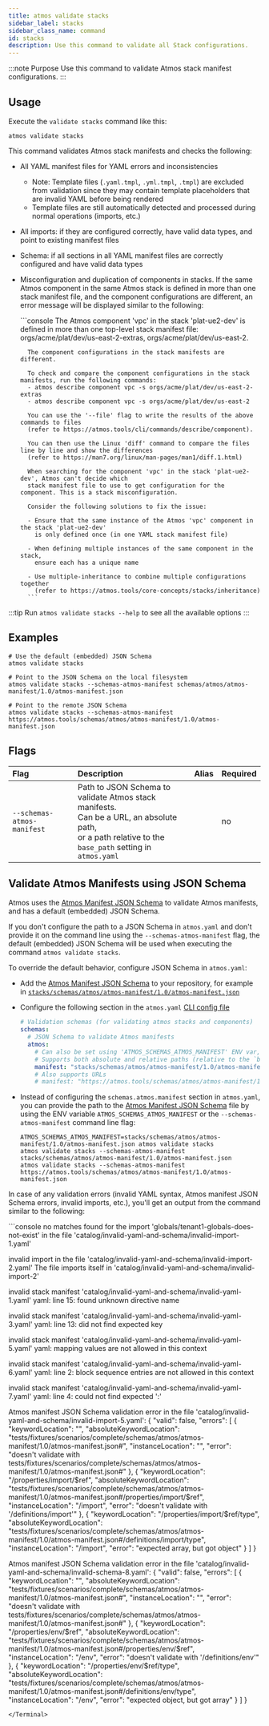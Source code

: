```yaml
---
title: atmos validate stacks
sidebar_label: stacks
sidebar_class_name: command
id: stacks
description: Use this command to validate all Stack configurations.
---
```



:::note Purpose
Use this command to validate Atmos stack manifest configurations.
:::

<Screengrab title="atmos validate stacks --help" slug="atmos-validate-stacks--help" />

## Usage

Execute the `validate stacks` command like this:

```shell
atmos validate stacks
```

This command validates Atmos stack manifests and checks the following:

- All YAML manifest files for YAML errors and inconsistencies
  - Note: Template files (`.yaml.tmpl`, `.yml.tmpl`, `.tmpl`) are excluded from validation since they may contain template placeholders that are invalid YAML before being rendered
  - Template files are still automatically detected and processed during normal operations (imports, etc.)

- All imports: if they are configured correctly, have valid data types, and point to existing manifest files

- Schema: if all sections in all YAML manifest files are correctly configured and have valid data types

- Misconfiguration and duplication of components in stacks. If the same Atmos component in the same Atmos stack is
  defined in more than one stack manifest file, and the component configurations are different, an error message will
  be displayed similar to the following:

    <Terminal title="atmos validate stacks">
        ```console
        The Atmos component 'vpc' in the stack 'plat-ue2-dev' is defined in more than one
        top-level stack manifest file: orgs/acme/plat/dev/us-east-2-extras, orgs/acme/plat/dev/us-east-2.

        The component configurations in the stack manifests are different.

        To check and compare the component configurations in the stack manifests, run the following commands:
        - atmos describe component vpc -s orgs/acme/plat/dev/us-east-2-extras
        - atmos describe component vpc -s orgs/acme/plat/dev/us-east-2

        You can use the '--file' flag to write the results of the above commands to files
        (refer to https://atmos.tools/cli/commands/describe/component).

        You can then use the Linux 'diff' command to compare the files line by line and show the differences
        (refer to https://man7.org/linux/man-pages/man1/diff.1.html)

        When searching for the component 'vpc' in the stack 'plat-ue2-dev', Atmos can't decide which
        stack manifest file to use to get configuration for the component. This is a stack misconfiguration.

        Consider the following solutions to fix the issue:

        - Ensure that the same instance of the Atmos 'vpc' component in the stack 'plat-ue2-dev'
          is only defined once (in one YAML stack manifest file)

        - When defining multiple instances of the same component in the stack,
          ensure each has a unique name

        - Use multiple-inheritance to combine multiple configurations together
          (refer to https://atmos.tools/core-concepts/stacks/inheritance)
        ```
    </Terminal>

:::tip
Run `atmos validate stacks --help` to see all the available options
:::

## Examples

```shell
# Use the default (embedded) JSON Schema
atmos validate stacks

# Point to the JSON Schema on the local filesystem
atmos validate stacks --schemas-atmos-manifest schemas/atmos/atmos-manifest/1.0/atmos-manifest.json

# Point to the remote JSON Schema
atmos validate stacks --schemas-atmos-manifest https://atmos.tools/schemas/atmos/atmos-manifest/1.0/atmos-manifest.json
```

## Flags

| Flag                       | Description                                                                                                                                                  | Alias | Required |
|:---------------------------|:-------------------------------------------------------------------------------------------------------------------------------------------------------------|:------|:---------|
| `--schemas-atmos-manifest` | Path to JSON Schema to validate Atmos stack manifests.<br/>Can be a URL, an absolute path,<br/>or a path relative to the `base_path` setting in `atmos.yaml` |       | no       |

## Validate Atmos Manifests using JSON Schema

Atmos uses the [Atmos Manifest JSON Schema](pathname:///schemas/atmos/atmos-manifest/1.0/atmos-manifest.json) to validate Atmos manifests, and has a default (embedded) JSON Schema.

If you don't configure the path to a JSON Schema in `atmos.yaml` and don't provide it on the command line using the `--schemas-atmos-manifest` flag,
the default (embedded) JSON Schema will be used when executing the command `atmos validate stacks`.

To override the default behavior, configure JSON Schema in `atmos.yaml`:

- Add the [Atmos Manifest JSON Schema](pathname:///schemas/atmos/atmos-manifest/1.0/atmos-manifest.json) to your repository, for example
  in  [`stacks/schemas/atmos/atmos-manifest/1.0/atmos-manifest.json`](https://github.com/cloudposse/atmos/blob/main/examples/quick-start-advanced/stacks/schemas/atmos/atmos-manifest/1.0/atmos-manifest.json)

- Configure the following section in the `atmos.yaml` [CLI config file](/cli/configuration)

  ```yaml title="atmos.yaml"
  # Validation schemas (for validating atmos stacks and components)
  schemas:
    # JSON Schema to validate Atmos manifests
    atmos:
      # Can also be set using 'ATMOS_SCHEMAS_ATMOS_MANIFEST' ENV var, or '--schemas-atmos-manifest' command-line arguments
      # Supports both absolute and relative paths (relative to the `base_path` setting in `atmos.yaml`)
      manifest: "stacks/schemas/atmos/atmos-manifest/1.0/atmos-manifest.json"
      # Also supports URLs
      # manifest: "https://atmos.tools/schemas/atmos/atmos-manifest/1.0/atmos-manifest.json"
  ```

- Instead of configuring the `schemas.atmos.manifest` section in `atmos.yaml`, you can provide the path to
  the [Atmos Manifest JSON Schema](pathname:///schemas/atmos/atmos-manifest/1.0/atmos-manifest.json) file by using the ENV variable `ATMOS_SCHEMAS_ATMOS_MANIFEST`
  or the `--schemas-atmos-manifest` command line flag:

  ```shell
  ATMOS_SCHEMAS_ATMOS_MANIFEST=stacks/schemas/atmos/atmos-manifest/1.0/atmos-manifest.json atmos validate stacks
  atmos validate stacks --schemas-atmos-manifest stacks/schemas/atmos/atmos-manifest/1.0/atmos-manifest.json
  atmos validate stacks --schemas-atmos-manifest https://atmos.tools/schemas/atmos/atmos-manifest/1.0/atmos-manifest.json
  ```

In case of any validation errors (invalid YAML syntax, Atmos manifest JSON Schema errors, invalid imports, etc.), you'll get an output from the
command similar to the following:

<Terminal title="atmos validate stacks">
```console
no matches found for the import 'globals/tenant1-globals-does-not-exist' in the
file 'catalog/invalid-yaml-and-schema/invalid-import-1.yaml'

invalid import in the file 'catalog/invalid-yaml-and-schema/invalid-import-2.yaml'
The file imports itself in 'catalog/invalid-yaml-and-schema/invalid-import-2'

invalid stack manifest 'catalog/invalid-yaml-and-schema/invalid-yaml-1.yaml'
yaml: line 15: found unknown directive name

invalid stack manifest 'catalog/invalid-yaml-and-schema/invalid-yaml-3.yaml'
yaml: line 13: did not find expected key

invalid stack manifest 'catalog/invalid-yaml-and-schema/invalid-yaml-5.yaml'
yaml: mapping values are not allowed in this context

invalid stack manifest 'catalog/invalid-yaml-and-schema/invalid-yaml-6.yaml'
yaml: line 2: block sequence entries are not allowed in this context

invalid stack manifest 'catalog/invalid-yaml-and-schema/invalid-yaml-7.yaml'
yaml: line 4: could not find expected ':'

Atmos manifest JSON Schema validation error in the
file 'catalog/invalid-yaml-and-schema/invalid-import-5.yaml':
{
  "valid": false,
  "errors": [
    {
      "keywordLocation": "",
      "absoluteKeywordLocation": "tests/fixtures/scenarios/complete/schemas/atmos/atmos-manifest/1.0/atmos-manifest.json#",
      "instanceLocation": "",
      "error": "doesn't validate with tests/fixtures/scenarios/complete/schemas/atmos/atmos-manifest/1.0/atmos-manifest.json#"
    },
    {
      "keywordLocation": "/properties/import/$ref",
      "absoluteKeywordLocation": "tests/fixtures/scenarios/complete/schemas/atmos/atmos-manifest/1.0/atmos-manifest.json#/properties/import/$ref",
      "instanceLocation": "/import",
      "error": "doesn't validate with '/definitions/import'"
    },
    {
      "keywordLocation": "/properties/import/$ref/type",
      "absoluteKeywordLocation": "tests/fixtures/scenarios/complete/schemas/atmos/atmos-manifest/1.0/atmos-manifest.json#/definitions/import/type",
      "instanceLocation": "/import",
      "error": "expected array, but got object"
    }
  ]
}

Atmos manifest JSON Schema validation error in the
file 'catalog/invalid-yaml-and-schema/invalid-schema-8.yaml':
{
  "valid": false,
  "errors": [
    {
      "keywordLocation": "",
      "absoluteKeywordLocation": "tests/fixtures/scenarios/complete/schemas/atmos/atmos-manifest/1.0/atmos-manifest.json#",
      "instanceLocation": "",
      "error": "doesn't validate with tests/fixtures/scenarios/complete/schemas/atmos/atmos-manifest/1.0/atmos-manifest.json#"
    },
    {
      "keywordLocation": "/properties/env/$ref",
      "absoluteKeywordLocation": "tests/fixtures/scenarios/complete/schemas/atmos/atmos-manifest/1.0/atmos-manifest.json#/properties/env/$ref",
      "instanceLocation": "/env",
      "error": "doesn't validate with '/definitions/env'"
    },
    {
      "keywordLocation": "/properties/env/$ref/type",
      "absoluteKeywordLocation": "tests/fixtures/scenarios/complete/schemas/atmos/atmos-manifest/1.0/atmos-manifest.json#/definitions/env/type",
      "instanceLocation": "/env",
      "error": "expected object, but got array"
    }
  ]
}
```
</Terminal>

